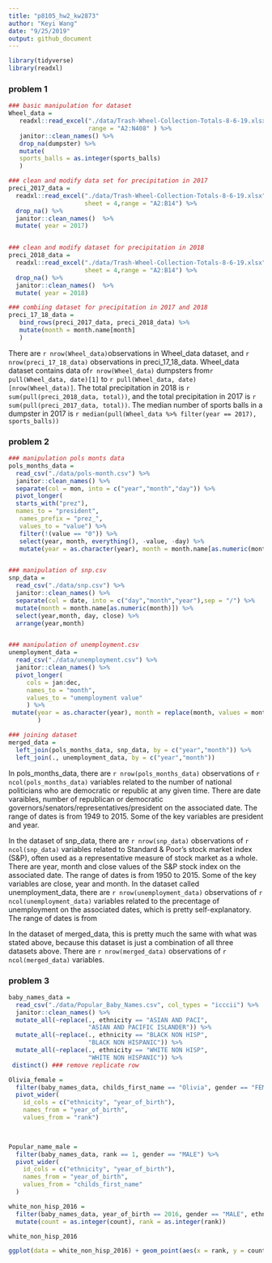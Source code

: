 ```yaml
---
title: "p8105_hw2_kw2873"
author: "Keyi Wang"
date: "9/25/2019"
output: github_document
---
```


```r
library(tidyverse)
library(readxl)

```
### problem 1
```r
### basic manipulation for dataset
Wheel_data = 
   readxl::read_excel("./data/Trash-Wheel-Collection-Totals-8-6-19.xlsx",sheet = 1,
                      range = "A2:N408" ) %>%
   janitor::clean_names() %>%
   drop_na(dumpster) %>%
   mutate(
   sports_balls = as.integer(sports_balls) 
   )
```


```r
### clean and modify data set for precipitation in 2017
preci_2017_data =
  readxl::read_excel("./data/Trash-Wheel-Collection-Totals-8-6-19.xlsx",
                     sheet = 4,range = "A2:B14") %>%
  drop_na() %>%
  janitor::clean_names()  %>%
  mutate( year = 2017) 


### clean and modify dataset for precipitation in 2018
preci_2018_data =
  readxl::read_excel("./data/Trash-Wheel-Collection-Totals-8-6-19.xlsx",
                     sheet = 4,range = "A2:B14") %>%
  drop_na() %>%
  janitor::clean_names()  %>%
  mutate( year = 2018) 

### combiing dataset for precipitation in 2017 and 2018 
preci_17_18_data =
   bind_rows(preci_2017_data, preci_2018_data) %>%
   mutate(month = month.name[month]
   )
```
There are `r nrow(Wheel_data)`observations in Wheel_data dataset, and `r nrow(preci_17_18_data)` observations in preci_17_18_data. Wheel_data dataset contains data of`r nrow(Wheel_data)` dumpsters from`r pull(Wheel_data, date)[1]` to `r pull(Wheel_data, date)[nrow(Wheel_data)]`. The total precipitation in 2018 is `r sum(pull(preci_2018_data, total))`, and the total precipitation in 2017 is `r sum(pull(preci_2017_data, total))`. The median number of sports balls in a dumpster in 2017 is 
`r median(pull(Wheel_data %>% filter(year == 2017), sports_balls))`

### problem 2
```r
### manipulation pols monts data
pols_months_data = 
  read_csv("./data/pols-month.csv") %>%
  janitor::clean_names() %>%
  separate(col = mon, into = c("year","month","day")) %>%
  pivot_longer(
  starts_with("prez"),
  names_to = "president",
   names_prefix = "prez_",
   values_to = "value") %>%
   filter(!(value == "0")) %>%   
   select(year, month, everything(), -value, -day) %>%
   mutate(year = as.character(year), month = month.name[as.numeric(month)])


### manipulation of snp.csv
snp_data = 
  read_csv("./data/snp.csv") %>%
  janitor::clean_names() %>%
  separate(col = date, into = c("day","month","year"),sep = "/") %>%
  mutate(month = month.name[as.numeric(month)]) %>%
  select(year,month, day, close) %>%
  arrange(year,month)


### manipulation of unemployment.csv
unemployment_data = 
  read_csv("./data/unemployment.csv") %>%
  janitor::clean_names() %>%
  pivot_longer(
     cols = jan:dec,
     names_to = "month",
     values_to = "umemployment value"
     ) %>%
 mutate(year = as.character(year), month = replace(month, values = month.name),
        )

### joining dataset
merged_data = 
  left_join(pols_months_data, snp_data, by = c("year","month")) %>% 
  left_join(., unemployment_data, by = c("year","month"))
```
In pols_months_data, there are `r nrow(pols_months_data)` observations of `r ncol(pols_months_data)` variables related to the number of national politicians who are democratic or republic at any given time. There are date varaibles, number of republican or democratic governors/senators/representatives/president on the associated date. The range of dates is from 1949 to 2015. Some of the key variables are president and year. 

In the dataset of snp_data, there are `r nrow(snp_data)` observations of `r ncol(snp_data)` variables related to Standard & Poor’s stock market index (S&P), often used as a representative measure of stock market as a whole. There are year, month and close values of the S&P stock index on the associated date. The range of dates is from 1950 to 2015. Some of the key variables are close, year and month. 
In the dataset called unemployment_data, there are `r nrow(unemployment_data)` observations of `r ncol(unemployment_data)` variables related to the precentage of unemployment on the associated dates, which is pretty self-explanatory. The range of dates is from 

In the dataset of merged_data, this is pretty much the same with what was stated above, because this dataset is just a combination of all three datasets above. There are `r nrow(merged_data)` observations of `r ncol(merged_data)` variables.

### problem 3
```r

baby_names_data = 
  read_csv("./data/Popular_Baby_Names.csv", col_types = "icccii") %>% 
  janitor::clean_names() %>%
  mutate_all(~replace(., ethnicity == "ASIAN AND PACI", 
                      "ASIAN AND PACIFIC ISLANDER")) %>% 
  mutate_all(~replace(., ethnicity == "BLACK NON HISP", 
                      "BLACK NON HISPANIC")) %>% 
  mutate_all(~replace(., ethnicity == "WHITE NON HISP", 
                      "WHITE NON HISPANIC")) %>% 
 distinct() ### remove replicate row

Olivia_female =
  filter(baby_names_data, childs_first_name == "Olivia", gender == "FEMALE") %>% 
  pivot_wider(
    id_cols = c("ethnicity", "year_of_birth"),
    names_from = "year_of_birth",
    values_from = "rank")
  


Popular_name_male = 
  filter(baby_names_data, rank == 1, gender == "MALE") %>% 
  pivot_wider(
    id_cols = c("ethnicity", "year_of_birth"),
    names_from = "year_of_birth",
    values_from = "childs_first_name"
  )

white_non_hisp_2016 = 
  filter(baby_names_data, year_of_birth == 2016, gender == "MALE", ethnicity == "WHITE NON HISPANIC") %>% 
  mutate(count = as.integer(count), rank = as.integer(rank))

white_non_hisp_2016

ggplot(data = white_non_hisp_2016) + geom_point(aes(x = rank, y = count))


```


